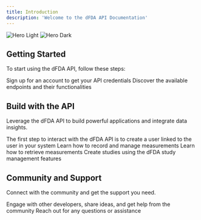 ```yaml
---
title: Introduction
description: 'Welcome to the dFDA API Documentation'
---
```


<img
  className="block dark:hidden"
  src="/images/ai-utopia-wide.jpg"
  alt="Hero Light"
/>
<img
  className="hidden dark:block"
  src="/images/ai-utopia-wide.jpg"
  alt="Hero Dark"
/>

## Getting Started

To start using the dFDA API, follow these steps:

<CardGroup cols={2}>
  <Card
    title="Create a Developer Account"
    icon="user-plus"
    href="https://builder.dfda.earth"
  >
    Sign up for an account to get your API credentials
  </Card>
  <Card
    title="Explore the API"
    icon="compass"
    href="/api-reference/introduction"
  >
    Discover the available endpoints and their functionalities
  </Card>
</CardGroup>

## Build with the API

Leverage the dFDA API to build powerful applications and integrate data insights.

<CardGroup cols={2}>
  <Card
    title="Create a User"
    icon="user"
    href="/guides/get-access-token"
  >
    The first step to interact with the dFDA API is to create a user linked to the user in your system
  </Card>
  <Card
    title="Create Measurements"
    icon="chart-line"
    href="/guides/record-measurements"
  >
    Learn how to record and manage measurements
  </Card>
  <Card
    title="Get Measurements"
    icon="chart-line"
    href="/guides/get-measurements"
  >
    Learn how to retrieve measurements
  </Card>
  <Card
    title="Create a Study"
    icon="flask"
    href="/guides/create-study"
  >
    Create studies using the dFDA study management features
  </Card>
</CardGroup>

## Community and Support

Connect with the community and get the support you need.

<CardGroup cols={2}>
  <Card
    title="Join the Community"
    icon="user-group"
    href="https://github.com/FDA-AI/FDAi/discussions"
  >
    Engage with other developers, share ideas, and get help from the community
  </Card>
  <Card
    title="Contact Support"
    icon="circle-question"
    href="https://github.com/FDA-AI/FDAi/issues"
  >
    Reach out for any questions or assistance
  </Card>
</CardGroup>
